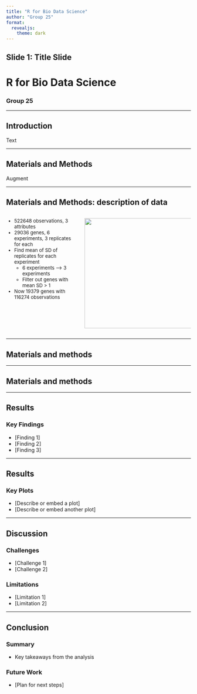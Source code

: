 ```yaml
---
title: "R for Bio Data Science"
author: "Group 25"
format:
  revealjs: 
    theme: dark
---
```


## Slide 1: Title Slide

# R for Bio Data Science

### Group 25

------------------------------------------------------------------------

## Introduction

Text

------------------------------------------------------------------------

## Materials and Methods

Augment

------------------------------------------------------------------------

## Materials and Methods: description of data

::: columns
::: {.column width="40%"}
<div style="font-size: small;">
::: incremental
-   522648 observations, 3 attributes
-   29036 genes, 6 experiments, 3 replicates for each
-   Find mean of SD of replicates for each experiment
    -   6 experiments –> 3 experiments
    -   Filter out genes with mean SD > 1
-   Now 19379 genes with 116274 observations
:::
</div>
:::

::: {.column width="60%"}
![](images/data.png){width="300"}
:::
:::

------------------------------------------------------------------------

## Materials and methods

------------------------------------------------------------------------

## Materials and methods

------------------------------------------------------------------------

## Results

### Key Findings

-   \[Finding 1\]
-   \[Finding 2\]
-   \[Finding 3\]

------------------------------------------------------------------------

## Results

### Key Plots

-   \[Describe or embed a plot\]
-   \[Describe or embed another plot\]

------------------------------------------------------------------------

## Discussion

### Challenges

-   \[Challenge 1\]
-   \[Challenge 2\]

### Limitations

-   \[Limitation 1\]
-   \[Limitation 2\]

------------------------------------------------------------------------

## Conclusion

### Summary

-   Key takeaways from the analysis

### Future Work

-   \[Plan for next steps\]
